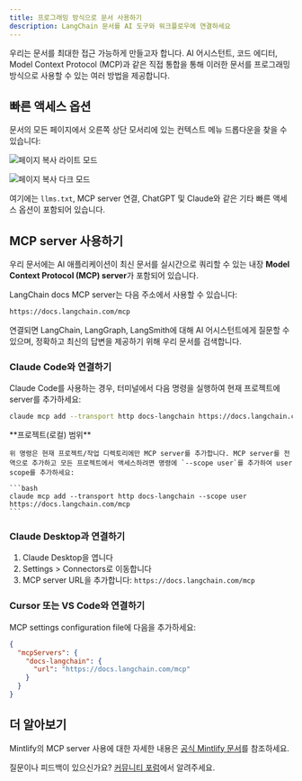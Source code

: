 ```yaml
---
title: 프로그래밍 방식으로 문서 사용하기
description: LangChain 문서를 AI 도구와 워크플로우에 연결하세요
---
```


우리는 문서를 최대한 접근 가능하게 만들고자 합니다. AI 어시스턴트, 코드 에디터, Model Context Protocol (MCP)과 같은 직접 통합을 통해 이러한 문서를 프로그래밍 방식으로 사용할 수 있는 여러 방법을 제공합니다.

## 빠른 액세스 옵션

문서의 모든 페이지에서 오른쪽 상단 모서리에 있는 컨텍스트 메뉴 드롭다운을 찾을 수 있습니다:

<img
    className="block dark:hidden"
    src="/images/copy-page-light.png"
    alt="페이지 복사 라이트 모드"
/>

<img
    className="hidden dark:block"
    src="/images/copy-page-dark.png"
    alt="페이지 복사 다크 모드"
/>

여기에는 `llms.txt`, MCP server 연결, ChatGPT 및 Claude와 같은 기타 빠른 액세스 옵션이 포함되어 있습니다.

## MCP server 사용하기

우리 문서에는 AI 애플리케이션이 최신 문서를 실시간으로 쿼리할 수 있는 내장 **Model Context Protocol (MCP) server**가 포함되어 있습니다.

LangChain docs MCP server는 다음 주소에서 사용할 수 있습니다:

```txt
https://docs.langchain.com/mcp
```

연결되면 LangChain, LangGraph, LangSmith에 대해 AI 어시스턴트에게 질문할 수 있으며, 정확하고 최신의 답변을 제공하기 위해 우리 문서를 검색합니다.

### Claude Code와 연결하기

Claude Code를 사용하는 경우, 터미널에서 다음 명령을 실행하여 현재 프로젝트에 server를 추가하세요:

```bash
claude mcp add --transport http docs-langchain https://docs.langchain.com/mcp
```

<Note>
    **프로젝트(로컬) 범위**

    위 명령은 현재 프로젝트/작업 디렉토리에만 MCP server를 추가합니다. MCP server를 전역으로 추가하고 모든 프로젝트에서 액세스하려면 명령에 `--scope user`를 추가하여 user scope를 추가하세요:

    ```bash
    claude mcp add --transport http docs-langchain --scope user https://docs.langchain.com/mcp
    ```
</Note>

### Claude Desktop과 연결하기

1. Claude Desktop을 엽니다
2. Settings > Connectors로 이동합니다
3. MCP server URL을 추가합니다: `https://docs.langchain.com/mcp`

### Cursor 또는 VS Code와 연결하기

MCP settings configuration file에 다음을 추가하세요:

```json
{
  "mcpServers": {
    "docs-langchain": {
      "url": "https://docs.langchain.com/mcp"
    }
  }
}
```

## 더 알아보기

Mintlify의 MCP server 사용에 대한 자세한 내용은 [공식 Mintlify 문서](https://www.mintlify.com/docs/ai/model-context-protocol)를 참조하세요.

질문이나 피드백이 있으신가요? [커뮤니티 포럼](https://forum.langchain.com/)에서 알려주세요.